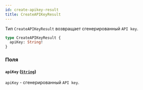 ```yaml
---
id: create-apikey-result
title: CreateAPIKeyResult
---
```



Тип `CreateAPIKeyResult` возвращает сгенерированный `API key`.

```graphql
type CreateAPIKeyResult {
  apiKey: String!
}
```


### Поля

#### `apiKey` ([`String`](/reference/scalars/string))

`apiKey` - сгенерированный `API key`.




